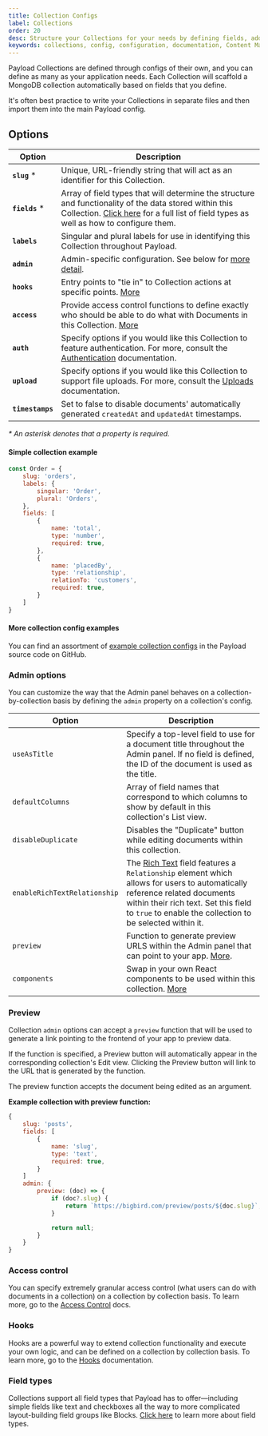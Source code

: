 ```yaml
---
title: Collection Configs
label: Collections
order: 20
desc: Structure your Collections for your needs by defining fields, adding slugs and labels, establishing access control, tying in hooks, setting timestamps and more.
keywords: collections, config, configuration, documentation, Content Management System, cms, headless, javascript, node, react, express
---
```


Payload Collections are defined through configs of their own, and you can define as many as your application needs. Each Collection will scaffold a MongoDB collection automatically based on fields that you define.

It's often best practice to write your Collections in separate files and then import them into the main Payload config.

## Options

| Option           | Description  |
| ---------------- | -------------|
| **`slug`** *     | Unique, URL-friendly string that will act as an identifier for this Collection. |
| **`fields`** *   | Array of field types that will determine the structure and functionality of the data stored within this Collection. [Click here](/docs/fields/overview) for a full list of field types as well as how to configure them. |
| **`labels`**     | Singular and plural labels for use in identifying this Collection throughout Payload. |
| **`admin`**      | Admin-specific configuration. See below for [more detail](/docs/admin/overview#admin-options). |
| **`hooks`**      | Entry points to "tie in" to Collection actions at specific points. [More](/docs/hooks/overview#collection-hooks) |
| **`access`**     | Provide access control functions to define exactly who should be able to do what with Documents in this Collection. [More](/docs/access-control/overview/#collections) |
| **`auth`**       | Specify options if you would like this Collection to feature authentication. For more, consult the [Authentication](/docs/authentication/config) documentation. |
| **`upload`**     | Specify options if you would like this Collection to support file uploads. For more, consult the [Uploads](/docs/upload/overview) documentation. |
| **`timestamps`** | Set to false to disable documents' automatically generated `createdAt` and `updatedAt` timestamps. |

*\* An asterisk denotes that a property is required.*

#### Simple collection example

```js
const Order = {
	slug: 'orders',
	labels: {
		singular: 'Order',
		plural: 'Orders',
	},
	fields: [
		{
			name: 'total',
			type: 'number',
			required: true,
		},
		{
			name: 'placedBy',
			type: 'relationship',
			relationTo: 'customers',
			required: true,
		}
	]
}
```

#### More collection config examples

You can find an assortment of [example collection configs](https://github.com/payloadcms/payload/blob/master/demo/collections) in the Payload source code on GitHub.

### Admin options

You can customize the way that the Admin panel behaves on a collection-by-collection basis by defining the `admin` property on a collection's config.

| Option                       | Description  |
| ---------------------------- | -------------|
| `useAsTitle`                 | Specify a top-level field to use for a document title throughout the Admin panel. If no field is defined, the ID of the document is used as the title. |
| `defaultColumns`             | Array of field names that correspond to which columns to show by default in this collection's List view. |
| `disableDuplicate `          | Disables the "Duplicate" button while editing documents within this collection. |
| `enableRichTextRelationship` | The [Rich Text](/docs/fields/rich-text) field features a `Relationship` element which allows for users to automatically reference related documents within their rich text. Set this field to `true` to enable the collection to be selected within it. |
| `preview`                    | Function to generate preview URLS within the Admin panel that can point to your app. [More](/docs/configuration/collections#preview). |
| `components`                 | Swap in your own React components to be used within this collection. [More](/docs/admin/components#collections) |

### Preview

Collection `admin` options can accept a `preview` function that will be used to generate a link pointing to the frontend of your app to preview data.

If the function is specified, a Preview button will automatically appear in the corresponding collection's Edit view. Clicking the Preview button will link to the URL that is generated by the function.

The preview function accepts the document being edited as an argument.

**Example collection with preview function:**

```js
{
	slug: 'posts',
	fields: [
		{
			name: 'slug',
			type: 'text',
			required: true,
		}
	]
	admin: {
		preview: (doc) => {
			if (doc?.slug) {
				return `https://bigbird.com/preview/posts/${doc.slug}`,
			}

			return null;
		}
	}
}
```

### Access control

You can specify extremely granular access control (what users can do with documents in a collection) on a collection by collection basis. To learn more, go to the [Access Control](/docs/access-control/overview) docs.

### Hooks

Hooks are a powerful way to extend collection functionality and execute your own logic, and can be defined on a collection by collection basis. To learn more, go to the [Hooks](/docs/hooks/overview) documentation.

### Field types

Collections support all field types that Payload has to offer—including simple fields like text and checkboxes all the way to more complicated layout-building field groups like Blocks. [Click here](/docs/fields/overview) to learn more about field types.

